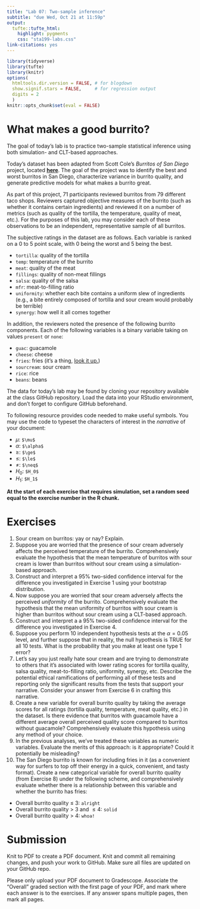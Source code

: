 ```yaml
---
title: "Lab 07: Two-sample inference"
subtitle: "due Wed, Oct 21 at 11:59p"
output: 
  tufte::tufte_html:
    highlight: pygments
    css: "sta199-labs.css"
link-citations: yes
---
```


```r
library(tidyverse)
library(tufte)
library(knitr)
options(
  htmltools.dir.version = FALSE, # for blogdown
  show.signif.stars = FALSE,     # for regression output
  digits = 2
  )
knitr::opts_chunk$set(eval = FALSE)
```

# What makes a good burrito?

The goal of today's lab is to practice two-sample statistical inference using
both simulation- and CLT-based approaches.

Today's dataset has been adapted from Scott Cole's *Burritos of San Diego* 
project, located [**here**](https://srcole.github.io/100burritos/). The goal 
of the project was to identify the best and worst burritos in San Diego, 
characterize variance in burrito quality, and generate predictive models for 
what makes a burrito great. 

As part of this project, 71 participants reviewed burritos from 79 different 
taco shops. Reviewers captured objective measures of the burrito (such as 
whether it contains certain ingredients) and reviewed it on a number of metrics 
(such as quality of the tortilla, the temperature, quality of meat, etc.). For 
the purposes of this lab, you may consider each of these observations to be an
independent, representative sample of all burritos.

The subjective ratings in the dataset are as follows. Each variable is ranked
on a 0 to 5 point scale, with 0 being the worst and 5 being the best. 

- `tortilla`: quality of the tortilla
- `temp`: temperature of the burrito
- `meat`: quality of the meat
- `fillings`: quality of non-meat fillings
- `salsa`: quality of the salsa
- `mfr`: meat-to-filling ratio
- `uniformity`: whether each bite contains a uniform slew of ingredients (e.g.,
a bite entirely composed of tortilla and sour cream would probably be terrible)
- `synergy`: how well it all comes together

In addition, the reviewers noted the presence of the following burrito
components. Each of the following variables is a binary variable taking on 
values `present` or `none`:

- `guac`: guacamole
- `cheese`: cheese
- `fries`: fries (it's a thing, [look it up.](https://en.wikipedia.org/wiki/Burrito#San_Diego))
- `sourcream`: sour cream
- `rice`: rice
- `beans`: beans

The data for today's lab may be found by cloning your repository available at 
the class GitHub repository. Load the data into your RStudio environment, and
don't forget to configure GitHub beforehand.

To following resource provides code needed to make useful symbols. You may use
the code to typeset the characters of interest in the *narrative* of your
document:

- $\mu$: `$\mu$`
- $\alpha$: `$\alpha$`
- $\ge$: `$\ge$`
- $\le$: `$\le$`
- $\neq$: `$\neq$`
- $H_0$: `$H_0$`
- $H_1$: `$H_1$`

**At the start of each exercise that requires simulation, set a random seed**
**equal to the exercise number in the R chunk.**

# Exercises

1. Sour cream on burritos: yay or nay? Explain.
2. Suppose you are worried that the presence of sour cream adversely affects the 
perceived temperature of the burrito. Comprehensively evaluate the hypothesis 
that the mean temperature of burritos with sour cream is lower than burritos 
without sour cream using a simulation-based approach.
3. Construct and interpret a 95% two-sided confidence interval for the 
difference you investigated in Exercise 1 using your bootstrap distribution.
4. Now suppose you are worried that sour cream adversely affects the perceived
*uniformity* of the burrito. Comprehensively evaluate the hypothesis that
the mean uniformity of burritos with sour cream is higher than burritos without 
sour cream using a CLT-based approach.
5. Construct and interpret a a 95% two-sided confidence interval for the 
difference you investigated in Exercise 4.
6. Suppose you perform 10 independent hypothesis tests at the $\alpha = 0.05$
level, and further suppose that in reality, the null hypothesis is TRUE for all
10 tests. What is the probability that you make at least one type 1 error?
7. Let's say you just really hate sour cream and are trying to demonstrate to
others that it's associated with lower rating scores for tortilla quality,
salsa quality, meat-to-filling ratio, uniformity, synergy, etc. Describe the
potential ethical ramifications of performing all of these tests and reporting
only the significant results from the tests that support your narrative. 
Consider your answer from Exercise 6 in crafting this narrative.
8. Create a new variable for overall burrito quality by taking the average
scores for all ratings (tortilla quality, temperature, meat quality, etc.) in
the dataset. Is there evidence that burritos with guacamole have a different
average overall perceived quality score compared to burritos without guacamole?
Comprehensively evaluate this hypothesis using any method of your choice.
9. In the previous analyses, we've treated these variables as numeric variables.
Evaluate the merits of this approach: is it appropriate? Could it potentially be
misleading?
10. The San Diego burrito is known for including fries in it (as a convenient
way for surfers to top off their energy in a quick, convenient, and tasty 
format). Create a new categorical variable for overall burrito quality (from 
Exercise 8) under the following scheme, and comprehensively evaluate whether
there is a relationship between this variable and whether the burrito has fries:
- Overall burrito quality $\le$ 3: `alright`
- Overall burrito quality $>$ 3 and $\le 4$: `solid`
- Overall burrito quality $>$ 4: `whoa!`



# Submission

Knit to PDF to create a PDF document. Knit and commit all remaining changes, 
and push your work to GitHub. Make sure all files are updated on your GitHub 
repo.

Please only upload your PDF document to Gradescope. Associate the "Overall"
graded section with the first page of your PDF, and mark where each answer is 
to the exercises. If any answer spans multiple pages, then mark all pages.
